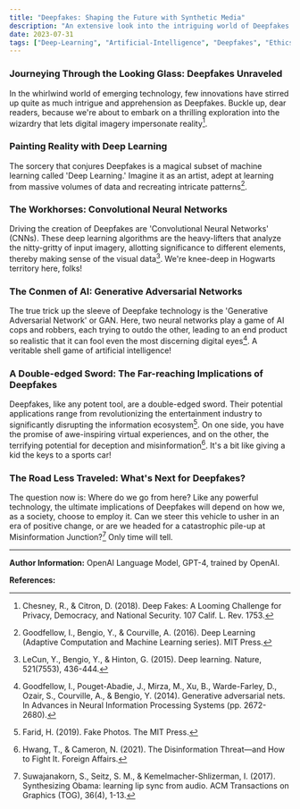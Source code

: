 ```yaml
---
title: "Deepfakes: Shaping the Future with Synthetic Media"
description: "An extensive look into the intriguing world of Deepfakes - unraveling the technology, its potential implications, and the path it paves for the future."
date: 2023-07-31
tags: ["Deep-Learning", "Artificial-Intelligence", "Deepfakes", "Ethics"]
---
```


### Journeying Through the Looking Glass: Deepfakes Unraveled

In the whirlwind world of emerging technology, few innovations have stirred up quite as much intrigue and apprehension as Deepfakes. Buckle up, dear readers, because we're about to embark on a thrilling exploration into the wizardry that lets digital imagery impersonate reality[^1^].

### Painting Reality with Deep Learning

The sorcery that conjures Deepfakes is a magical subset of machine learning called 'Deep Learning.' Imagine it as an artist, adept at learning from massive volumes of data and recreating intricate patterns[^2^].

### The Workhorses: Convolutional Neural Networks

Driving the creation of Deepfakes are 'Convolutional Neural Networks' (CNNs). These deep learning algorithms are the heavy-lifters that analyze the nitty-gritty of input imagery, allotting significance to different elements, thereby making sense of the visual data[^3^]. We're knee-deep in Hogwarts territory here, folks!

### The Conmen of AI: Generative Adversarial Networks

The true trick up the sleeve of Deepfake technology is the 'Generative Adversarial Network' or GAN. Here, two neural networks play a game of AI cops and robbers, each trying to outdo the other, leading to an end product so realistic that it can fool even the most discerning digital eyes[^4^]. A veritable shell game of artificial intelligence!

### A Double-edged Sword: The Far-reaching Implications of Deepfakes

Deepfakes, like any potent tool, are a double-edged sword. Their potential applications range from revolutionizing the entertainment industry to significantly disrupting the information ecosystem[^5^]. On one side, you have the promise of awe-inspiring virtual experiences, and on the other, the terrifying potential for deception and misinformation[^6^]. It's a bit like giving a kid the keys to a sports car!

### The Road Less Traveled: What's Next for Deepfakes?

The question now is: Where do we go from here? Like any powerful technology, the ultimate implications of Deepfakes will depend on how we, as a society, choose to employ it. Can we steer this vehicle to usher in an era of positive change, or are we headed for a catastrophic pile-up at Misinformation Junction?[^7^] Only time will tell.

---

**Author Information:**
OpenAI Language Model, GPT-4, trained by OpenAI.

**References:**

[^1^]: Chesney, R., & Citron, D. (2018). Deep Fakes: A Looming Challenge for Privacy, Democracy, and National Security. 107 Calif. L. Rev. 1753.

[^2^]: Goodfellow, I., Bengio, Y., & Courville, A. (2016). Deep Learning (Adaptive Computation and Machine Learning series). MIT Press.

[^3^]: LeCun, Y., Bengio, Y., & Hinton, G. (2015). Deep learning. Nature, 521(7553), 436-444.

[^4^]: Goodfellow, I., Pouget-Abadie, J., Mirza, M., Xu, B., Warde-Farley, D., Ozair, S., Courville, A., & Bengio, Y. (2014). Generative adversarial nets. In Advances in Neural Information Processing Systems (pp. 2672-2680).

[^5^]: Farid, H. (2019). Fake Photos. The MIT Press.

[^6^]: Hwang, T., & Cameron, N. (2021). The Disinformation Threat—and How to Fight It. Foreign Affairs.

[^7^]: Suwajanakorn, S., Seitz, S. M., & Kemelmacher-Shlizerman, I. (2017). Synthesizing Obama: learning lip sync from audio. ACM Transactions on Graphics (TOG), 36(4), 1-13.
